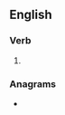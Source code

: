 ==English==

===Verb===
{{head|en|present participle}}

# {{present participle of|urinate|lang=en|nocat=1}}

===Anagrams===
* {{anagrams|en|a=agiinnrtu|ruinating}}